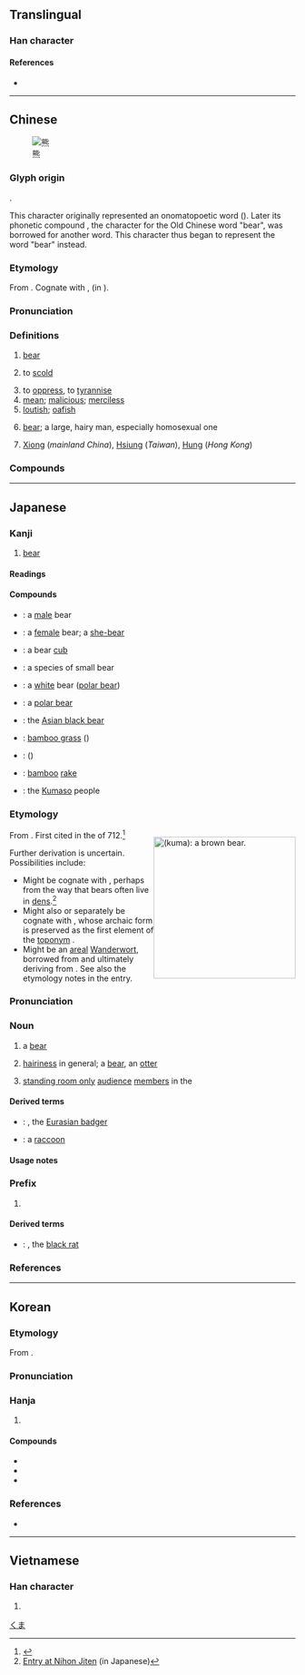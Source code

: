 {{also|態}}
{{character info}}
==Translingual==

===Han character===
{{Han char|rn=86|rad=火|as=10|sn=14|four=21331|canj=IPF|ids=⿱能灬}}

====References====
* {{Han ref|kx=0679.100|dkj=19294|dj=1090.320|hdz=32227.050|uh=718A}}

----

==Chinese==
{{zh-forms}}
{{zh-wp}}
[[File:Kodiak_Brown_Bear.jpg|thumb|熊]]

===Glyph origin===
{{Han etym}}
{{Han compound|能|火|c1=p|c2=s|t2=fire|ls=psc}}.

This character originally represented an onomatopoetic word ({{zh-l|熊熊|''(of flame)'' raging}}). Later its phonetic compound {{och-l|能}}, the character for the Old Chinese word "bear", was borrowed for another word. This character thus began to represent the word "bear" instead.

===Etymology===
From {{inh|zh|sit-pro|*d-wam}}. Cognate with {{cog|bo|དོམ||bear}}, {{cog|my|ဝံ}} (in {{m|my|ဝက်ဝံ||bear}}).

===Pronunciation===
{{zh-pron
|m=xióng
|m-s=
|dg=щүн1
|c=hung4
|c-t=
|g=xiung4
|h=pfs=yùng
|j=xyng1
|mb=hê̤ng
|md=hṳ̀ng
|mn=hîm/hiông
|mn_note=hîm - vernacular; hiông - literary
|mna=Taiwanese-The_Consonant_h.ogg
|mn-t=him5/hing5
|mn-t_note=hing5 - Chenghai; him5 - other places
|w=3hhion
|x=xiong2
|mc=y
|oc=y
|ma=y
|cat=n,pn,v,a
}}

===Definitions===
{{zh-hanzi}}

# [[bear]] {{gloss|mammal}} {{zh-mw|m:頭|隻}}
# {{lb|zh|colloquial}} to [[scold]]
# to [[oppress]], to [[tyrannise]]
# [[mean]]; [[malicious]]; [[merciless]]
# [[loutish]]; [[oafish]]
# {{lb|zh|slang}} [[bear]]; a large, hairy man, especially homosexual one
# {{surname|zh|dot=:}} [[Xiong]] (''mainland China''), [[Hsiung]] (''Taiwan''), [[Hung]] (''Hong Kong'')

===Compounds===
{{zh-der|熊包|熊膽|熊貓|熊瞎子|熊心豹膽|熊熊|熊樣兒|熊掌|熊狸|狗熊|貓熊|北極熊|丸熊|人熊|和熊|夢兆熊羆|夢熊|夢熊之喜|大熊星座|大熊湖|小熊星座|小貓熊|有熊|柙虎樊熊|棕熊|浣熊|海熊|無尾熊|熊丸之教|熊戲|熊據虎跱|熊本|熊白|熊經鳥申|熊經鴟顧|熊羆|熊羆之士|熊羆之祥|熊羆入夢|熊腰虎背|熊虎|熊虎之士|熊蜂|熊蟻|熊蹯|玄熊|白熊|老熊當道|耍狗熊|虎背熊腰|虎體熊腰|袋熊|非熊|非熊賣屠|非熊非羆|飛熊入夢|馬來熊|馬熊|黑熊|仲熊|內熊|夢熊羆|大熊貓|封熊|小熊貓|憑熊|椶熊|消熊|熊丸|熊侯|熊僚|熊占|熊夢|熊威|熊子國|熊巖|熊席|熊幡|熊旂|熊旗|熊昱|熊樣|熊武|熊渠|熊渠子|熊烝|熊狼|熊環|熊經|熊經鳥伸|熊經鳥引|熊經鳥曳|熊耳|熊耳兵|熊耳杯|熊肪|熊背|熊腊|熊膰|熊虎士|熊虎將|熊虺|熊蛇|熊螭|熊衣|熊豹|熊貔|熊足|熊車|熊軍|熊軒|熊軾|熊軾轓|熊轓|熊韜豹略|熊飛|熊館|熊首轓|熊騎|熊魚|畫熊|畫荻丸熊|當熊|綠熊席|維熊|耍熊|衣狐坐熊|裝熊|豬熊|豭熊|貂熊|非熊兆|飛熊|飾熊|馮媛當熊|驢熊|魚與熊掌|黃熊|熊河|灰熊|熊灘|熊集|熊崗|熊熊烈火|牛熊證}}

{{zh-cat|Advanced|Ursids}}

----

==Japanese==

===Kanji===
{{ja-kanji|grade=c|rs=火10}}

# [[bear]]

====Readings====
{{ja-readings
|goon=う
|kanon=ゆう
|kun=くま-
|nanori=かげ
}}

====Compounds====
{{der-top|Compounds}}
* {{ja-r|牡%熊|おす%くま}}: a [[male]] bear
* {{ja-r|雌%熊|めす%くま}}: a [[female]] bear; a [[she-bear]]
* {{ja-r|子%熊|こ%くま}}: a bear [[cub]]
* {{ja-r|小%熊|こ%くま}}: a species of small bear
* {{ja-r|白%熊|しろ%くま}}: a [[white]] bear ([[polar bear]])
* {{ja-r|北%極%熊|ほっ%きょく%ぐま}}: a [[polar bear]]
* {{ja-r|黒%熊|くろ%くま}}: the [[Asian black bear]]
{{der-mid}}
* {{ja-r|熊%笹|くま%ざさ}}: [[bamboo grass]] ({{taxlink|Sasa veitchii|species|ver=190110}})
* {{ja-r|熊%葛|くま%つづら}}: {{vern|common vervain}} (''{{ll|mul|Verbena officinalis}}'')
* {{ja-r|熊%手|くま%で}}: [[bamboo]] [[rake]]
* {{ja-r|熊%襲|^くま%そ}}: the [[w:Kumaso|Kumaso]] people
{{der-bottom}}

===Etymology===
<div style="float:right;">
[[File:Medved_mzoo.jpg|thumb|250px|{{lang|ja|熊}} (''kuma''): a brown '''[[bear]]'''.]]
{{wikipedia|lang=ja}}
{{wikipedia|Bear}}
</div>
{{ja-kanjitab|yomi=k|くま}}

From {{inh|ja|ojp|sort=くま|-}}.  First cited in the ''{{w|Kojiki}}'' of 712.<ref name="KDJ">{{R:Kokugo Dai Jiten}}</ref>

Further derivation is uncertain.  Possibilities include:
* Might be cognate with {{cog|ja|隈|tr=kuma||inside corner; inner bend; hollow or hole in something}}, perhaps from the way that bears often live in [[den]]s.<ref>[http://www.nihonjiten.com/data/45905.html Entry at Nihon Jiten] (in Japanese)</ref>
* Might also or separately be cognate with {{cog|okm|곰〯|tr=kwǒm|t=bear}}, whose archaic form {{IPAfont|*/koma/}} is preserved as the first element of the [[toponym]] {{m|okm|고마〮ᄂᆞᄅᆞ|tr=Kwòmánòlò|lit=Bear-ford}}.
* Might be an [[areal]] [[Appendix:Glossary#wanderwort|Wanderwort]], borrowed from {{cog|och|-}} {{och-l|熊}} and ultimately deriving from {{cog|sit-pro|*d-wam}}.  See also the etymology notes in the {{m|sit-pro|*d-wam}} entry.

===Pronunciation===
{{ja-pron|くま|acc=2|acc_ref=DJR,SMK5,NHK|acc2=1|acc2_ref=DJR,SMK5,NHK}}

===Noun===
{{ja-noun|くま|クマ}}

# {{defdate|from 712}} a [[bear]] {{gl|large mammal of family [[Ursidae]]}}
# {{defdate|from 1701}} {{lb|ja|sort=くま|slang}} [[hairiness]] in general; {{q|more specifically}} a [[bear]], an [[otter]] {{gl|a [[hairy]] [[man]], especially one who is [[gay]]}}
# {{defdate|???}} {{lb|ja|sort=くま|theater}} [[standing room only]] [[audience]] [[member]]s in the {{l|en|pit|id=theater}} {{q|from the way the standing section would often have a metal railing or fence separating it, resembling a bear [[cage]]}}

====Derived terms====
{{der-top}}
* {{ja-r|穴%熊|あな%ぐま}}: ''{{ll|mul|Meles meles}}'', the [[Eurasian badger]]
* {{ja-r|洗%熊|あらい%ぐま}}: a [[raccoon]]
{{der-bottom}}

====Usage notes====
{{U:ja:biology|クマ}}

===Prefix===
{{ja-noun|くま|クマ}}

# {{defdate|from 712}} {{n-g|prefixed to other nouns for animals or plants to indicate large size or great strength, relative to other varieties}}

====Derived terms====
{{der-top}}
* {{ja-r|熊%鼠|くま%ねずみ}}: ''{{ll|mul|Rattus rattus}}'', the [[black rat]]
{{der-bottom}}

===References===
<references/>

[[Category:ja:Ursids|くま]]

----

==Korean==

===Etymology===
From {{der|ko|ltc|sort=웅|-}} {{ltc-l|熊}}.
{{hanja-ety
|dk={{okm-l|ᅘᅮᇰ|hhwùng|link=no}}
|m={{okm-l|우ᇰ|wùng}}
|mh={{okm-l|곰〯|kwǒm}}
|ml=獸畜#상19A
}}
===Pronunciation===
{{ko-hanja-pron|웅}}

===Hanja===
{{ko-hanja-search}}
{{ko-hanja|곰|웅}}

# {{hanja form of|웅|[[bear]]}}

====Compounds====
{{der-top3|Compounds}}
* {{ko-l|^웅녀|{{w|Ungnyeo|Ungnyeo}}|熊女}}
* {{ko-l|웅담|熊膽}}
* {{ko-l|^웅진|{{w|Ungjin}}|熊津}}
{{der-bottom}}

===References===
* {{R:hanjadoc|6841}}

----

==Vietnamese==

===Han character===
{{vi-readings|reading=hùng|rs=火10}}

# {{rfdef|vi|sort=火10}}
